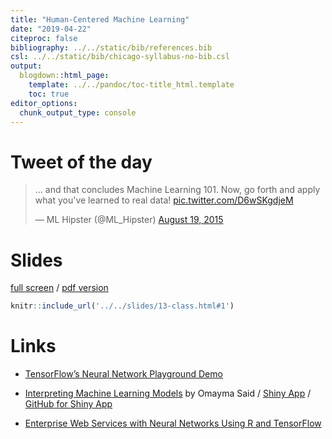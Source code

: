 ```yaml
---
title: "Human-Centered Machine Learning"
date: "2019-04-22"
citeproc: false
bibliography: ../../static/bib/references.bib
csl: ../../static/bib/chicago-syllabus-no-bib.csl
output:
  blogdown::html_page:
    template: ../../pandoc/toc-title_html.template
    toc: true
editor_options: 
  chunk_output_type: console
---
```


# Tweet of the day

<blockquote class="twitter-tweet" data-lang="en"><p lang="en" dir="ltr">… and that concludes Machine Learning 101. Now, go forth and apply what you&#39;ve learned to real data! <a href="http://t.co/D6wSKgdjeM">pic.twitter.com/D6wSKgdjeM</a></p>&mdash; ML Hipster (@ML_Hipster) <a href="https://twitter.com/ML_Hipster/status/633954383542128640?ref_src=twsrc%5Etfw">August 19, 2015</a></blockquote>
<script async src="https://platform.twitter.com/widgets.js" charset="utf-8"></script>

# Slides

[full screen](../../slides/13-class.html#1) / [pdf version](https://github.com/wesslen/dsba5122-spring2019/raw/master/public/files/dsba5122-spring2019-13-class.pdf)

```r
knitr::include_url('../../slides/13-class.html#1')
```

# Links

- [TensorFlow's Neural Network Playground Demo](https://playground.tensorflow.org/#activation=tanh&batchSize=10&dataset=circle&regDataset=reg-plane&learningRate=0.03&regularizationRate=0&noise=0&networkShape=4,2&seed=0.11311&showTestData=false&discretize=false&percTrainData=50&x=true&y=true&xTimesY=false&xSquared=false&ySquared=false&cosX=false&sinX=false&cosY=false&sinY=false&collectStats=false&problem=classification&initZero=false&hideText=false)

- [Interpreting Machine Learning Models](https://speakerdeck.com/omaymas/interpreting-machine-learning-models-why-and-how) by Omayma Said / [Shiny App](https://omaymas.shinyapps.io/lime_explainer/) / [GitHub for Shiny App](https://github.com/OmaymaS/lime_explainer)

- [Enterprise Web Services with Neural Networks Using R and TensorFlow](https://opensource.t-mobile.com/blog/posts/r-tensorflow-api/)
